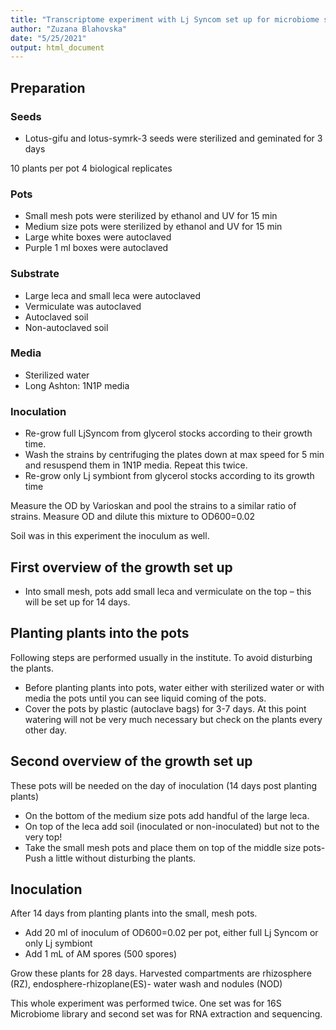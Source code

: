 ```yaml
---
title: "Transcriptome experiment with Lj Syncom set up for microbiome study"
author: "Zuzana Blahovska"
date: "5/25/2021"
output: html_document
---
```


## Preparation

### Seeds
- Lotus-gifu and lotus-symrk-3 seeds were sterilized and geminated for 3 days

10 plants per pot 
4 biological replicates

### Pots
-	Small mesh pots were sterilized by ethanol and UV for 15 min
-	Medium size pots were sterilized by ethanol and UV for 15 min
-	Large white boxes were autoclaved
-	Purple 1 ml boxes were autoclaved

### Substrate
-	Large leca and small leca were autoclaved
-	Vermiculate was autoclaved
-	Autoclaved soil
-	Non-autoclaved soil

### Media
-	Sterilized water
-	Long Ashton: 1N1P media

### Inoculation
-	Re-grow full LjSyncom from glycerol stocks according to their growth time. 
-	Wash the strains by centrifuging the plates down at max speed for 5 min and resuspend them in 1N1P media. Repeat this twice.
-	Re-grow only Lj symbiont from glycerol stocks according to its growth time

Measure the OD by Varioskan and pool the strains to a similar ratio of strains. Measure OD and dilute this mixture to OD600=0.02

Soil was in this experiment the inoculum as well.

## First overview of the growth set up
-	Into small mesh, pots add small leca and vermiculate on the top – this will be set up for 14 days.

## Planting plants into the pots
Following steps are performed usually in the institute. To avoid disturbing the plants.

-	Before planting plants into pots, water either with sterilized water or with media the pots until you can see liquid coming of the pots. 
-	Cover the pots by plastic (autoclave bags) for 3-7 days. At this point watering will not be very much necessary but check on the plants every other day.

## Second overview of the growth set up
These pots will be needed on the day of inoculation (14 days post planting plants)

-	On the bottom of the medium size pots add handful of the large leca. 
-	On top of the leca add soil (inoculated or non-inoculated) but not to the very top!
-	Take the small mesh pots and place them on top of the middle size pots- Push a little without disturbing the plants. 

## Inoculation
After 14 days from planting plants into the small, mesh pots. 

-	Add 20 ml of inoculum of OD600=0.02 per pot, either full Lj Syncom or only Lj symbiont
-	Add 1 mL of AM spores (500 spores)

Grow these plants for 28 days.
Harvested compartments are rhizosphere (RZ), endosphere-rhizoplane(ES)- water wash and nodules (NOD)

This whole experiment was performed twice. One set was for 16S Microbiome library and second set was for RNA extraction and sequencing.
